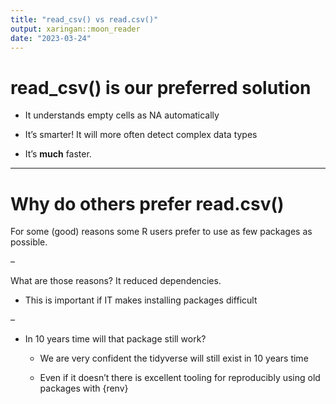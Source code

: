 ```yaml
---
title: "read_csv() vs read.csv()"
output: xaringan::moon_reader
date: "2023-03-24"
---
```


# read_csv() is our preferred solution

- It understands empty cells as NA automatically

- It's smarter! It will more often detect complex data types

- It's **much** faster.

---

# Why do others prefer read.csv()

For some (good) reasons some R users prefer to use as few packages as possible.

--

What are those reasons? It reduced dependencies.

- This is important if IT makes installing packages difficult

--

- In 10 years time will that package still work?

  - We are very confident the tidyverse will still exist in 10 years time
  
  - Even if it doesn't there is excellent tooling for reproducibly using old packages with {renv}